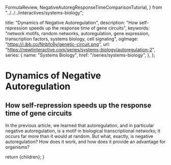   FormulaReview,
  NegativeAutoregResponseTimeComparisonTutorial,
} from "../../../interactives/systems-biology";

  title: "Dynamics of Negative Autoregulation",
  description: "How self-repression speeds up the response time of gene circuits",
  keywords: "network motifs, random networks, autoregulation, gene expression, transcription factors, systems biology, cell signaling",
  ogImage: "https://i.ibb.co/Nnbfc6y/genetic-circuit.png",
  url: "https://newtinteractive.com/series/systems-biology/autoregulation-2",
  series: {
    name: "Systems Biology",
    href: "/series/systems-biology",
  },
};

# Dynamics of Negative Autoregulation

## How self-repression speeds up the response time of gene circuits

In the previous article, we learned that autoregulation, and in particular negative autoregulation, is a motif in biological transcriptional networks; it occurs far more than it would at random. But what, exactly, is negative autoregulation? How does it work, and how does it provide an advantage for organisms?

<ArticleSection variant="interactive">
  <FormulaReview />
</ArticleSection>

<ArticleSection variant="interactive">
  <NegativeAutoregResponseTimeComparisonTutorial />
</ArticleSection>


  return <MdxLayout metadata={metadata}>{children}</MdxLayout>;
}
